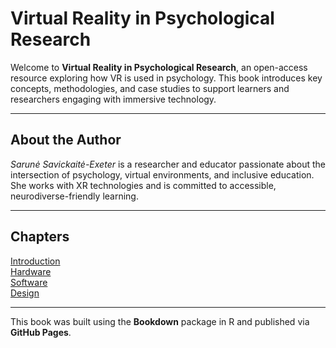<!-- Load Work Sans from Google Fonts -->
<link href="https://fonts.googleapis.com/css2?family=Work+Sans&display=swap" rel="stylesheet">

# Virtual Reality in Psychological Research

Welcome to **Virtual Reality in Psychological Research**, an open-access resource exploring how VR is used in psychology. This book introduces key concepts, methodologies, and case studies to support learners and researchers engaging with immersive technology.

---

## About the Author

*Sarunė Savickaitė-Exeter* is a researcher and educator passionate about the intersection of psychology, virtual environments, and inclusive education. She works with XR technologies and is committed to accessible, neurodiverse-friendly learning.

---

## Chapters

[Introduction](01-intro.html)  
[Hardware](02-hardware.html)  
[Software](03-software.html)  
[Design](04-design.html)  

---

This book was built using the **Bookdown** package in R and published via **GitHub Pages**.

